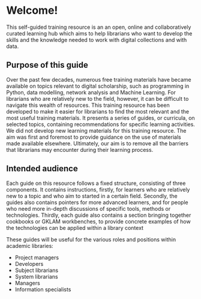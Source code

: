 # Welcome! {.unnumbered}

This self-guided training resource is an an open, online and collaboratively curated learning hub which aims to help librarians who want to develop the skills and the knowledge needed to work with digital collections and with data. 

## Purpose of this guide

Over the past few decades, numerous free training materials have became available on topics relevant to digital scholarship, such as programming in Python, data modelling, network analysis and Machine Learning. For librarians who are relatively new to the field, however, it can be difficult to navigate this wealth of resources. This training resource has been developed to make it easier for librarians to find the most relevant and the most useful training materials. It presents a series of guides, or curricula, on selected topics, containing recommendations for specific learning activities. We did not develop new learning materials for this training resource. The aim was first and foremost to provide guidance on the use of materials made available elsewhere.  Ultimately, our aim is to remove all the barriers that librarians may encounter during their learning process.

## Intended audience

Each guide on this resource follows a fixed structure, consisting of three components. It contains instructions, firstly, for learners who are relatively new to a topic and who aim to started in a certain field. Secondly, the guides also contains pointers for more advanced learners, and for people who need more in-depth discussions of specific tools, methods or technologies. Thirdly, each guide also contains a section bringing together cookbooks or GKLAM workbenches, to provide concrete examples of how the technologies can be applied within a library context

These guides will be useful for the various roles and positions within academic libraries:

- Project managers
- Developers
- Subject librarians
- System librarians
- Managers
- Information specialists



